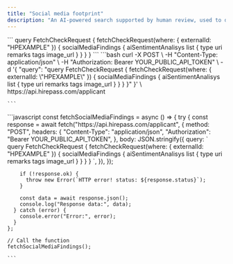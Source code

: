 ```yaml
---
title: "Social media footprint"
description: "An AI-powered search supported by human review, used to detect negative behaviours such as bullying, racism, extremist views, and nudity on disclosed social media accounts."
---
```


<Tabs>
  <Tab title="GraphQL">
    ```
        query FetchCheckRequest {
                fetchCheckRequest(where: { externalId: "HPEXAMPLE" }) {
                  socialMediaFindings {
                    aiSentimentAnalisys
                    list {
                      type
                      uri
                      remarks
                      tags
                      image_url
                    }
                  }
                }
              }
    ```
  </Tab>
  <Tab title="cURL">
    ```bash
    curl -X POST \
         -H "Content-Type: application/json" \
         -H "Authorization: Bearer YOUR_PUBLIC_API_TOKEN" \
         -d '{
           "query": "query FetchCheckRequest {
              fetchCheckRequest(where: { externalId: \"HPEXAMPLE\" }) {
                socialMediaFindings {
                  aiSentimentAnalisys
                  list {
                    type
                    uri
                    remarks
                    tags
                    image_url
                  }
                }
              }
           }"
         }' \
         https://api.hirepass.com/applicant
    
    ```
  </Tab>
  <Tab title="Javascript">
    ```javascript
    const fetchSocialMediaFindings = async () => {
      try {
        const response = await fetch("https://api.hirepass.com/applicant", {
          method: "POST",
          headers: {
            "Content-Type": "application/json",
            "Authorization": "Bearer YOUR_PUBLIC_API_TOKEN",
          },
          body: JSON.stringify({
            query: `
              query FetchCheckRequest {
                fetchCheckRequest(where: { externalId: "HPEXAMPLE" }) {
                  socialMediaFindings {
                    aiSentimentAnalisys
                    list {
                      type
                      uri
                      remarks
                      tags
                      image_url
                    }
                  }
                }
              }
            `,
          }),
        });
    
        if (!response.ok) {
          throw new Error(`HTTP error! status: ${response.status}`);
        }
    
        const data = await response.json();
        console.log("Response data:", data);
      } catch (error) {
        console.error("Error:", error);
      }
    };
    
    // Call the function
    fetchSocialMediaFindings();
    
    ```
  </Tab>
</Tabs>